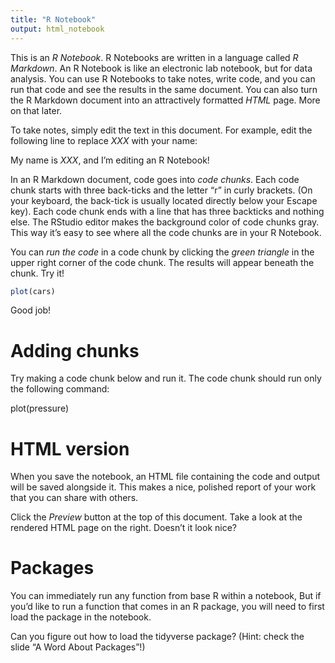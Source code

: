 ```yaml
---
title: "R Notebook"
output: html_notebook
---
```


This is an *R Notebook*. R Notebooks are written in a language called *R Markdown*. An R Notebook is like an electronic lab notebook, but for data analysis. You can use R Notebooks to take notes, write code, and you can run that code and see the results in the same document. You can also turn the R Markdown document into an attractively formatted *HTML* page. More on that later.

To take notes, simply edit the text in this document. For example, edit the following line to replace *XXX* with your name:


My name is *XXX*, and I'm editing an R Notebook!


In an R Markdown document, code goes into *code chunks*. Each code chunk starts with three back-ticks and the letter "r" in curly brackets. (On your keyboard, the back-tick is usually located directly below your Escape key). Each code chunk ends with a line that has three backticks and nothing else. The RStudio editor makes the background color of code chunks gray. This way it's easy to see where all the code chunks are in your R Notebook. 

You can *run the code* in a code chunk by clicking the *green triangle* in the upper right corner of the code chunk. The results will appear beneath the chunk. Try it!

```r
plot(cars)
```

Good job!

# Adding chunks

Try making a code chunk below and run it. The code chunk should run only the following command: 

plot(pressure)





# HTML version

When you save the notebook, an HTML file containing the code and output will be saved alongside it. This makes a nice, polished report of your work that you can share with others.

Click the *Preview* button at the top of this document. Take a look at the rendered HTML page on the right. Doesn't it look nice?

# Packages

You can immediately run any function from base R within a notebook, But if you'd like to run a function that comes in an R package, you will need to first load the package in the notebook.

Can you figure out how to load the tidyverse package? (Hint: check the slide "A Word About Packages"!)

```r

```
